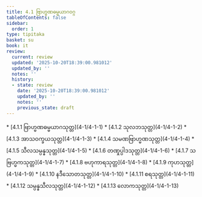 ```yaml
---
title: 4.1 ဗြာဟ္မဏဓမ္မယာဂဝဂ္ဂ
tableOfContents: false
sidebar:
  order: 1
type: tipitaka
basket: su
book: it
review:
  current: review
  updated: '2025-10-20T18:39:00.981012'
  updated_by: ''
  notes: ''
  history:
  - state: review
    date: '2025-10-20T18:39:00.981012'
    updated_by: ''
    notes: ''
    previous_state: draft
---
```



<DynamicBreadcrumb />


<ReviewStatus review={frontmatter.review} showDetails={true} />

<HypothesisAnnotation frontmatter={frontmatter} />



<TableOfContents book="it" section="4.1">
* [4.1.1 ဗြာဟ္မဏဓမ္မယာဂသုတ္တ](4-1/4-1-1)
* [4.1.2 သုလဘသုတ္တ](4-1/4-1-2)
* [4.1.3 အာသဝက္ခယသုတ္တ](4-1/4-1-3)
* [4.1.4 သမဏဗြာဟ္မဏသုတ္တ](4-1/4-1-4)
* [4.1.5 သီလသမ္ပန္နသုတ္တ](4-1/4-1-5)
* [4.1.6 တဏှုပ္ပါဒသုတ္တ](4-1/4-1-6)
* [4.1.7 သဗြဟ္မကသုတ္တ](4-1/4-1-7)
* [4.1.8 ဗဟုကာရသုတ္တ](4-1/4-1-8)
* [4.1.9 ကုဟသုတ္တ](4-1/4-1-9)
* [4.1.10 နဒီသောတသုတ္တ](4-1/4-1-10)
* [4.1.11 စရသုတ္တ](4-1/4-1-11)
* [4.1.12 သမ္ပန္နသီလသုတ္တ](4-1/4-1-12)
* [4.1.13 လောကသုတ္တ](4-1/4-1-13)
</TableOfContents>